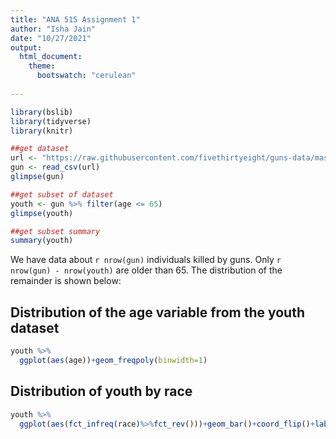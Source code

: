 ```yaml
---
title: "ANA 515 Assignment 1"
author: "Isha Jain"
date: "10/27/2021"
output: 
  html_document:
    theme:
      bootswatch: "cerulean"
  
---
```



```r
library(bslib)
library(tidyverse)
library(knitr)
```


```r
##get dataset
url <- "https://raw.githubusercontent.com/fivethirtyeight/guns-data/master/full_data.csv"
gun <- read_csv(url)
glimpse(gun)
```


```r
##get subset of dataset
youth <- gun %>% filter(age <= 65)
glimpse(youth)
```


```r
##get subset summary
summary(youth)
```

We have data about `r nrow(gun)` individuals killed by guns. Only `r nrow(gun) - nrow(youth)` are older than 65. The distribution of the remainder is shown below:

## Distribution of the age variable from the youth dataset
```r
youth %>%
  ggplot(aes(age))+geom_freqpoly(binwidth=1)
```


## Distribution of youth by race
```r
youth %>%
  ggplot(aes(fct_infreq(race)%>%fct_rev()))+geom_bar()+coord_flip()+labs(x="Victim race")
```


